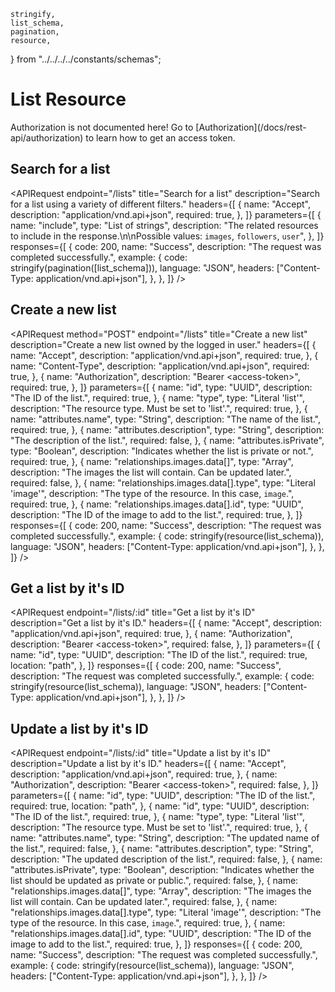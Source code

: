 
    stringify,
    list_schema,
    pagination,
    resource,
} from "../../../../constants/schemas";

# List Resource

<Callout type="info">
    Authorization is not documented here! Go to
    [Authorization](/docs/rest-api/authorization) to learn how to get an access
    token.
</Callout>

## Search for a list

<APIRequest
    endpoint="/lists"
    title="Search for a list"
    description="Search for a list using a variety of different filters."
    headers={[
        {
            name: "Accept",
            description: "application/vnd.api+json",
            required: true,
        },
    ]}
    parameters={[
        {
            name: "include",
            type: "List of strings",
            description:
                "The related resources to include in the response.\n\nPossible values: `images`, `followers`, `user`",
        },
    ]}
    responses={[
        {
            code: 200,
            name: "Success",
            description: "The request was completed successfully.",
            example: {
                code: stringify(pagination([list_schema])),
                language: "JSON",
                headers: ["Content-Type: application/vnd.api+json"],
            },
        },
    ]}
/>

## Create a new list

<APIRequest
    method="POST"
    endpoint="/lists"
    title="Create a new list"
    description="Create a new list owned by the logged in user."
    headers={[
        {
            name: "Accept",
            description: "application/vnd.api+json",
            required: true,
        },
        {
            name: "Content-Type",
            description: "application/vnd.api+json",
            required: true,
        },
        {
            name: "Authorization",
            description: "Bearer &lt;access-token&gt;",
            required: true,
        },
    ]}
    parameters={[
        {
            name: "id",
            type: "UUID",
            description: "The ID of the list.",
            required: true,
        },
        {
            name: "type",
            type: "Literal 'list'",
            description: "The resource type. Must be set to 'list'.",
            required: true,
        },
        {
            name: "attributes.name",
            type: "String",
            description: "The name of the list.",
            required: true,
        },
        {
            name: "attributes.description",
            type: "String",
            description: "The description of the list.",
            required: false,
        },
        {
            name: "attributes.isPrivate",
            type: "Boolean",
            description: "Indicates whether the list is private or not.",
            required: true,
        },
        {
            name: "relationships.images.data[]",
            type: "Array",
            description:
                "The images the list will contain. Can be updated later.",
            required: false,
        },
        {
            name: "relationships.images.data[].type",
            type: "Literal 'image'",
            description: "The type of the resource. In this case, `image`.",
            required: true,
        },
        {
            name: "relationships.images.data[].id",
            type: "UUID",
            description: "The ID of the image to add to the list.",
            required: true,
        },
    ]}
    responses={[
        {
            code: 200,
            name: "Success",
            description: "The request was completed successfully.",
            example: {
                code: stringify(resource(list_schema)),
                language: "JSON",
                headers: ["Content-Type: application/vnd.api+json"],
            },
        },
    ]}
/>

## Get a list by it's ID

<APIRequest
    endpoint="/lists/:id"
    title="Get a list by it's ID"
    description="Get a list by it's ID."
    headers={[
        {
            name: "Accept",
            description: "application/vnd.api+json",
            required: true,
        },
        {
            name: "Authorization",
            description: "Bearer &lt;access-token&gt;",
            required: false,
        },
    ]}
    parameters={[
        {
            name: "id",
            type: "UUID",
            description: "The ID of the list.",
            required: true,
            location: "path",
        },
    ]}
    responses={[
        {
            code: 200,
            name: "Success",
            description: "The request was completed successfully.",
            example: {
                code: stringify(resource(list_schema)),
                language: "JSON",
                headers: ["Content-Type: application/vnd.api+json"],
            },
        },
    ]}
/>

## Update a list by it's ID

<APIRequest
    endpoint="/lists/:id"
    title="Update a list by it's ID"
    description="Update a list by it's ID."
    headers={[
        {
            name: "Accept",
            description: "application/vnd.api+json",
            required: true,
        },
        {
            name: "Authorization",
            description: "Bearer &lt;access-token&gt;",
            required: false,
        },
    ]}
    parameters={[
        {
            name: "id",
            type: "UUID",
            description: "The ID of the list.",
            required: true,
            location: "path",
        },
        {
            name: "id",
            type: "UUID",
            description: "The ID of the list.",
            required: true,
        },
        {
            name: "type",
            type: "Literal 'list'",
            description: "The resource type. Must be set to 'list'.",
            required: true,
        },
        {
            name: "attributes.name",
            type: "String",
            description: "The updated name of the list.",
            required: false,
        },
        {
            name: "attributes.description",
            type: "String",
            description: "The updated description of the list.",
            required: false,
        },
        {
            name: "attributes.isPrivate",
            type: "Boolean",
            description:
                "Indicates whether the list should be updated as private or public.",
            required: false,
        },
        {
            name: "relationships.images.data[]",
            type: "Array",
            description:
                "The images the list will contain. Can be updated later.",
            required: false,
        },
        {
            name: "relationships.images.data[].type",
            type: "Literal 'image'",
            description: "The type of the resource. In this case, `image`.",
            required: true,
        },
        {
            name: "relationships.images.data[].id",
            type: "UUID",
            description: "The ID of the image to add to the list.",
            required: true,
        },
    ]}
    responses={[
        {
            code: 200,
            name: "Success",
            description: "The request was completed successfully.",
            example: {
                code: stringify(resource(list_schema)),
                language: "JSON",
                headers: ["Content-Type: application/vnd.api+json"],
            },
        },
    ]}
/>
